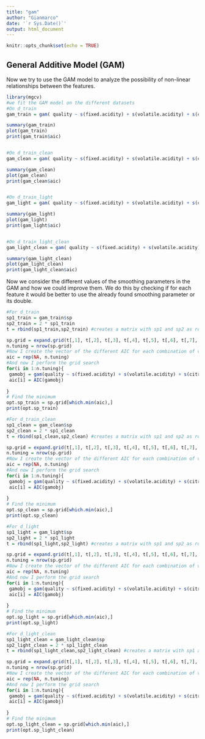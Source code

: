 ```yaml
---
title: "gam"
author: "Gianmarco"
date: '`r Sys.Date()`'
output: html_document
---
```


```r
knitr::opts_chunk$set(echo = TRUE)
```

## General Additive Model (GAM)

Now we try to use the GAM model to analyze the possibility of non-linear relationships between the features.

```r
library(mgcv)
#we fit the GAM model on the different datasets
#On d_train
gam_train = gam( quality ~ s(fixed.acidity) + s(volatile.acidity) + s(citric.acid) + s(residual.sugar) + s(chlorides) + s(total.sulfur.dioxide) + s(free.sulfur.dioxide) + s(density) + s(pH) + s(sulphates) + s(alcohol), data = d_train, family = gaussian(link = "identity")) 

summary(gam_train)
plot(gam_train)
print(gam_train$aic)


#On d_train_clean
gam_clean = gam( quality ~ s(fixed.acidity) + s(volatile.acidity) + s(citric.acid) + s(residual.sugar) + s(chlorides) + s(total.sulfur.dioxide) + s(free.sulfur.dioxide) + s(density) + s(pH) + s(sulphates) + s(alcohol), data = d_train_clean, family = gaussian(link = "identity")) 

summary(gam_clean)
plot(gam_clean)
print(gam_clean$aic)


#On d_train_light
gam_light = gam( quality ~ s(fixed.acidity) + s(volatile.acidity) + s(citric.acid) + s(residual.sugar) + s(chlorides) + s(total.sulfur.dioxide) + s(free.sulfur.dioxide) + s(pH) + s(sulphates) + s(alcohol), data = d_train_light, family = gaussian(link = "identity")) 

summary(gam_light)
plot(gam_light)
print(gam_light$aic)


#On d_train_light_clean
gam_light_clean = gam( quality ~ s(fixed.acidity) + s(volatile.acidity) + s(citric.acid) + s(residual.sugar) + s(chlorides) + s(total.sulfur.dioxide) + s(free.sulfur.dioxide) + s(pH) + s(sulphates) + s(alcohol), data = d_train_light_clean, family = gaussian(link = "identity")) 

summary(gam_light_clean)
plot(gam_light_clean)
print(gam_light_clean$aic)
```

Now we consider the different values of the smoothing parameters in the GAM and how we could improve them. We do this by checking if for each feature it would be better to use the already found smoothing parameter or its double.
```r
#For d_train
sp1_train = gam_train$sp
sp2_train = 2 * sp1_train
t = rbind(sp1_train,sp2_train) #creates a matrix with sp1 and sp2 as rows

sp.grid = expand.grid(t[,1], t[,2], t[,3], t[,4], t[,5], t[,6], t[,7], t[,8], t[,9], t[,10], t[,11]) # creates a dataframe whose rows are the different possible combinations of smoothing parameters
n.tuning = nrow(sp.grid)
#Now I create the vector of the different AIC for each combination of values
aic = rep(NA, n.tuning)
#And now I perform the grid search
for(i in 1:n.tuning){
 gamobj = gam(quality ~ s(fixed.acidity) + s(volatile.acidity) + s(citric.acid) + s(residual.sugar) + s(chlorides) + s(total.sulfur.dioxide) + s(free.sulfur.dioxide) + s(density) + s(pH) + s(sulphates) + s(alcohol), data = d_train, family = gaussian(link = "identity"), sp = sp.grid[i,]) 
 aic[i] = AIC(gamobj)
 
}
# Find the minimum
opt.sp_train = sp.grid[which.min(aic),]
print(opt.sp_train) 
```

```r
#For d_train_clean
sp1_clean = gam_clean$sp
sp2_clean = 2 * sp1_clean
t = rbind(sp1_clean,sp2_clean) #creates a matrix with sp1 and sp2 as rows

sp.grid = expand.grid(t[,1], t[,2], t[,3], t[,4], t[,5], t[,6], t[,7], t[,8], t[,9], t[,10], t[,11]) # creates a dataframe whose rows are the different possible combinations of smoothing parameters
n.tuning = nrow(sp.grid)
#Now I create the vector of the different AIC for each combination of values
aic = rep(NA, n.tuning)
#And now I perform the grid search
for(i in 1:n.tuning){
 gamobj = gam(quality ~ s(fixed.acidity) + s(volatile.acidity) + s(citric.acid) + s(residual.sugar) + s(chlorides) + s(total.sulfur.dioxide) + s(free.sulfur.dioxide) + s(density) + s(pH) + s(sulphates) + s(alcohol), data = d_train_clean, family = gaussian(link = "identity"), sp = sp.grid[i,]) 
 aic[i] = AIC(gamobj)
 
}
# Find the minimum
opt.sp_clean = sp.grid[which.min(aic),]
print(opt.sp_clean) 
```

```r
#For d_light
sp1_light = gam_light$sp
sp2_light = 2 * sp1_light
t = rbind(sp1_light,sp2_light) #creates a matrix with sp1 and sp2 as rows

sp.grid = expand.grid(t[,1], t[,2], t[,3], t[,4], t[,5], t[,6], t[,7], t[,8], t[,9], t[,10], t[,11]) # creates a dataframe whose rows are the different possible combinations of smoothing parameters
n.tuning = nrow(sp.grid)
#Now I create the vector of the different AIC for each combination of values
aic = rep(NA, n.tuning)
#And now I perform the grid search
for(i in 1:n.tuning){
 gamobj = gam(quality ~ s(fixed.acidity) + s(volatile.acidity) + s(citric.acid) + s(residual.sugar) + s(chlorides) + s(total.sulfur.dioxide) + s(free.sulfur.dioxide) + s(pH) + s(sulphates) + s(alcohol), data = d_train_light, family = gaussian(link = "identity"), sp = sp.grid[i,]) 
 aic[i] = AIC(gamobj)
 
}
# Find the minimum
opt.sp_light = sp.grid[which.min(aic),]
print(opt.sp_light) 
```

```r
#For d_light_clean
sp1_light_clean = gam_light_clean$sp
sp2_light_clean = 2 * sp1_light_clean
t = rbind(sp1_light_clean,sp2_light_clean) #creates a matrix with sp1 and sp2 as rows

sp.grid = expand.grid(t[,1], t[,2], t[,3], t[,4], t[,5], t[,6], t[,7], t[,8], t[,9], t[,10], t[,11]) # creates a dataframe whose rows are the different possible combinations of smoothing parameters
n.tuning = nrow(sp.grid)
#Now I create the vector of the different AIC for each combination of values
aic = rep(NA, n.tuning)
#And now I perform the grid search
for(i in 1:n.tuning){
 gamobj = gam(quality ~ s(fixed.acidity) + s(volatile.acidity) + s(citric.acid) + s(residual.sugar) + s(chlorides) + s(total.sulfur.dioxide) + s(free.sulfur.dioxide) + s(pH) + s(sulphates) + s(alcohol), data = d_light_clean, family = gaussian(link = "identity"), sp = sp.grid[i,]) 
 aic[i] = AIC(gamobj)
 
}
# Find the minimum
opt.sp_light_clean = sp.grid[which.min(aic),]
print(opt.sp_light_clean) 
```